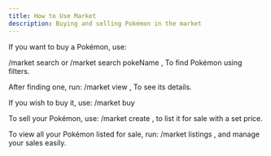 ```yaml
---
title: How to Use Market
description: Buying and selling Pokémon in the market
---
```


If you want to buy a Pokémon, use:

/market search or /market search pokeName , To find Pokémon using filters.

After finding one, run: /market view , To see its details. 

If you wish to buy it, use: /market buy 

To sell your Pokémon, use: /market create , to list it for sale with a set price.

To view all your Pokémon listed for sale, run: /market listings , and manage your sales easily.